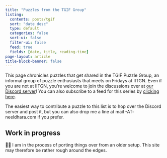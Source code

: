 ```yaml
---
title: "Puzzles from the TGIF Group"
listing:
  contents: posts/tgif
  sort: "date desc"
  type: default
  categories: false
  sort-ui: false
  filter-ui: false
  feed: true
  fields: [date, title, reading-time]
page-layout: article
title-block-banner: false
---
```


:::{.callout-note appearance="simple" icon=false}
This page chronicles puzzles that get shared in the TGIF Puzzle Group, an informal group of puzzle enthusiasts that meets on Fridays at IITGN. Even if you are not at IITGN, you’re welcome to join the discussions over at [our Discord server](https://discord.gg/UNjanRvW52)! You can also subscribe to a feed for this series by [clicking here](tgif.xml).

The easiest way to contribute a puzzle to this list is to hop over the Discord server and post it, but you can also drop me a line at mail -AT- neeldhara.com if you prefer.
:::


:::{.callout-caution}
## Work in progress

👋🏽 I am in the process of porting things over from an older setup. This site may therefore be rather rough around the edges.
:::


<p>&nbsp;</p>

<style type="text/css">
  #hyvor-talk-view{display:none;}
</style>
